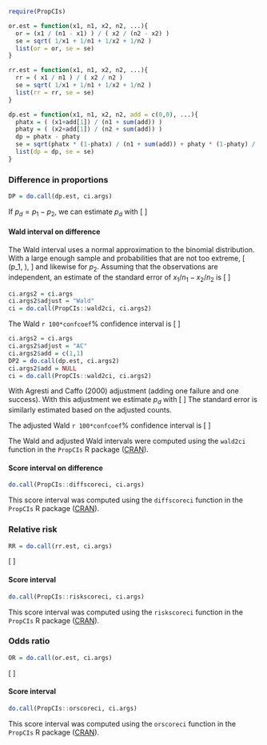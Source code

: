 
```r
require(PropCIs)
```

```r
or.est = function(x1, n1, x2, n2, ...){
  or = (x1 / (n1 - x1) ) / ( x2 / (n2 - x2) )
  se = sqrt( 1/x1 + 1/n1 + 1/x2 + 1/n2 )
  list(or = or, se = se)
}

rr.est = function(x1, n1, x2, n2, ...){
  rr = ( x1 / n1 ) / ( x2 / n2 )
  se = sqrt( 1/x1 + 1/n1 + 1/x2 + 1/n2 )
  list(rr = rr, se = se)
}

dp.est = function(x1, n1, x2, n2, add = c(0,0), ...){
  phatx = ( (x1+add[1]) / (n1 + sum(add)) )
  phaty = ( (x2+add[1]) / (n2 + sum(add)) )
  dp = phatx - phaty
  se = sqrt(phatx * (1-phatx) / (n1 + sum(add)) + phaty * (1-phaty) / (n2 + sum(add)))
  list(dp = dp, se = se)
}

```

### Difference in proportions

```r
DP = do.call(dp.est, ci.args)
```

If $p_d = p_1 - p_2$, we can estimate $p_d$ with
\[
\begin{eqnarray}
\hat{p_d} &=& \frac{x_1}{n_1}-\frac{x_2}{n_2}\\
&=& \frac{`r ci.args$x1`}{`r ci.args$n1`}-\frac{`r ci.args$x2`}{`r ci.args$n2`}\\
&=& `r round(DP$dp, 3)`
\end{eqnarray}
\]



#### Wald interval on difference

The Wald interval uses a normal approximation to the binomial distribution. With a large enough sample and probabilities that are not too extreme,
\[
\frac{x_1}{n_1}\stackrel{\cdot}{\sim} \mbox{Normal}\left(p_1, \sqrt\frac{\hat{p}_1(1-\hat{p}_1)}{n_1}\right),
\]
and likewise for $p_2$. Assuming that the observations are independent, an estimate of the standard error of $x_1/n_1 - x_2/n_2$ is
\[
\sqrt{\frac{\hat{p}_1(1-\hat{p}_1)}{n_1} + \frac{\hat{p}_2(1-\hat{p}_2)}{n_2}}
\]



```r
ci.args2 = ci.args
ci.args2$adjust = "Wald"
ci = do.call(PropCIs::wald2ci, ci.args2)
```

The Wald `r 100*confcoef`% confidence interval is 
\[
\begin{eqnarray}
`r round(DP$dp, 3)`\pm `r round(zstar,3)`\times`r round(DP$se,3)`\\
[`r round(DP$dp - zstar*DP$se,3)`,`r round(DP$dp + zstar*DP$se,3)`]
\end{eqnarray}
\]


```r
ci.args2 = ci.args
ci.args2$adjust = "AC"
ci.args2$add = c(1,1)
DP2 = do.call(dp.est, ci.args2)
ci.args2$add = NULL
ci = do.call(PropCIs::wald2ci, ci.args2)
```

With Agresti and Caffo (2000) adjustment (adding one failure and one success). With this adjustment we estimate $p_d$ with
\[
\begin{eqnarray}
\hat{p_d} &=& \frac{x_1+1}{n_1+2}-\frac{x_2+1}{n_2+2}\\
&=& \frac{`r ci.args$x1+1`}{`r ci.args$n1+2`}-\frac{`r ci.args$x2+1`}{`r ci.args$n2+2`}\\
&=& `r round(DP2$dp, 3)`
\end{eqnarray}
\]
The standard error is similarly estimated based on the adjusted counts.

The adjusted Wald `r 100*confcoef`% confidence interval is 
\[
\begin{eqnarray}
`r round(DP2$dp, 3)`\pm `r round(zstar,3)`\times`r round(DP2$se,3)`\\
[`r round(DP2$dp - zstar*DP2$se,3)`,`r round(DP2$dp + zstar*DP2$se,3)`]
\end{eqnarray}
\]


The Wald and adjusted Wald intervals were computed using the `wald2ci` function in the `PropCIs` R package ([CRAN](https://cran.r-project.org/web/packages/PropCIs)).



#### Score interval on difference

```r
do.call(PropCIs::diffscoreci, ci.args)
```

This score interval was computed using the `diffscoreci` function in the `PropCIs` R package ([CRAN](https://cran.r-project.org/web/packages/PropCIs)).



### Relative risk

```r
RR = do.call(rr.est, ci.args)
```
\[
\begin{eqnarray}
\hat{RR} &=& \left.\frac{x_1}{n_1}\middle/\frac{x_2}{n_2}\right.\\
&=& \left.\frac{`r ci.args$x1`}{`r ci.args$n1`}\middle/\frac{`r ci.args$x2`}{`r ci.args$n2`}\right.\\
&=& `r round(RR$rr, 3)`
\end{eqnarray}
\]



#### Score interval

```r
do.call(PropCIs::riskscoreci, ci.args)
```

This score interval was computed using the `riskscoreci` function in the `PropCIs` R package ([CRAN](https://cran.r-project.org/web/packages/PropCIs)).


### Odds ratio

```r
OR = do.call(or.est, ci.args)
```
\[
\begin{eqnarray}
\hat{OR} &=& \left.\frac{x_1}{n_1 - x_1}\middle/\frac{x_2}{n_2 - x_2}\right.\\
&=& \left.\frac{`r ci.args$x1`}{`r ci.args$n1 - ci.args$x1`}\middle/\frac{`r ci.args$x2`}{`r ci.args$n2 - ci.args$x2`}\right.\\
&=& `r round(OR$or, 3)`
\end{eqnarray}
\]

#### Score interval


```r
do.call(PropCIs::orscoreci, ci.args)
```

This score interval was computed using the `orscoreci` function in the `PropCIs` R package ([CRAN](https://cran.r-project.org/web/packages/PropCIs)).

